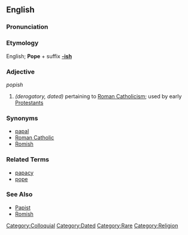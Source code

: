 ==English==

===Pronunciation===
{{substub}}

===Etymology===
English; '''Pope''' + suffix '''[[-ish]]'''

===Adjective===
''popish''

# ''(derogatory, dated)'' pertaining to [[Roman Catholicism]]; used by early [[Protestant]]s

===Synonyms===
* [[papal]]
* [[Roman Catholic]]
* [[Romish]]

===Related Terms===
* [[papacy]]
* [[pope]]

===See Also===
* [[Papist]]
* [[Romish]]

[[Category:Colloquial]]
[[Category:Dated]]
[[Category:Rare]]
[[Category:Religion]]